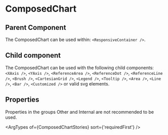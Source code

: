 
# ComposedChart

<Meta of={ComposedChartStories} />

<Canvas of={ComposedChartStories.SimpleChart} layout='padded'/>

## Parent Component

The ComposedChart can be used within: `<ResponsiveContainer />`.

## Child component

The ComposedChart can be used with the following child components: `<XAxis />`, `<YAxis />`, `<ReferenceArea />`, `<ReferenceDot />`, `<ReferenceLine />`, `<Brush />`, `<CartesianGrid />`, `<Legend />`, `<Tooltip />`, `<Area />`, `<Line />`, `<Bar />`, `<Customized />` or valid svg elements.

## Properties

Properties in the groups Other and Internal are not recommended to be used.

<ArgTypes of={ComposedChartStories} sort={'requiredFirst'} />
